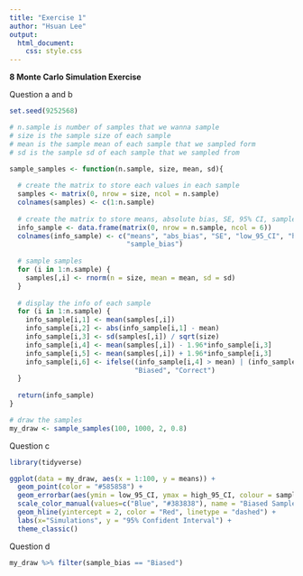 ```yaml
---
title: "Exercise 1"
author: "Hsuan Lee"
output: 
  html_document:
    css: style.css
---
```


**8 Monte Carlo Simulation Exercise**

Question a and b

```r
set.seed(9252568)

# n.sample is number of samples that we wanna sample
# size is the sample size of each sample
# mean is the sample mean of each sample that we sampled form
# sd is the sample sd of each sample that we sampled from

sample_samples <- function(n.sample, size, mean, sd){
  
  # create the matrix to store each values in each sample
  samples <- matrix(0, nrow = size, ncol = n.sample)
  colnames(samples) <- c(1:n.sample)
  
  # create the matrix to store means, absolute bias, SE, 95% CI, sample bias for each sample
  info_sample <- data.frame(matrix(0, nrow = n.sample, ncol = 6))
  colnames(info_sample) <- c("means", "abs_bias", "SE", "low_95_CI", "high_95_CI",
                             "sample_bias")
  
  # sample samples
  for (i in 1:n.sample) {
    samples[,i] <- rnorm(n = size, mean = mean, sd = sd)
  }
  
  # display the info of each sample
  for (i in 1:n.sample) {
    info_sample[i,1] <- mean(samples[,i])
    info_sample[i,2] <- abs(info_sample[i,1] - mean)
    info_sample[i,3] <- sd(samples[,i]) / sqrt(size)
    info_sample[i,4] <- mean(samples[,i]) - 1.96*info_sample[i,3]
    info_sample[i,5] <- mean(samples[,i]) + 1.96*info_sample[i,3]
    info_sample[i,6] <- ifelse((info_sample[i,4] > mean) | (info_sample[i,5] < mean),
                               "Biased", "Correct")
  }
  
  return(info_sample)
}

# draw the samples
my_draw <- sample_samples(100, 1000, 2, 0.8) 
```

Question c

```r
library(tidyverse)
```

```r
ggplot(data = my_draw, aes(x = 1:100, y = means)) +
  geom_point(color = "#585858") +
  geom_errorbar(aes(ymin = low_95_CI, ymax = high_95_CI, colour = sample_bias)) +
  scale_color_manual(values=c("Blue", "#383838"), name = "Biased Sample", ) +
  geom_hline(yintercept = 2, color = "Red", linetype = "dashed") +
  labs(x="Simulations", y = "95% Confident Interval") +
  theme_classic()
```

Question d

```r
my_draw %>% filter(sample_bias == "Biased")
```

